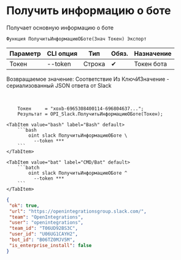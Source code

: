 ﻿---
sidebar_position: 1
description: Получить информацию о боте и другие функции для работы с Slack в Открытом пакете интеграций - бесплатной open-source библиотеке интеграций для 1С:Предприятие 8, OneScript и CLI
keywords: [1C, 1С, 1С:Предприятие, 1С:Предприятие 8.3, API, Интеграция, Сервисы, Обмен, OneScript, CLI, Slack]
---


# Получить информацию о боте
 Получает основную информацию о боте



`Функция ПолучитьИнформациюОБоте(Знач Токен) Экспорт`

  | Параметр | CLI опция | Тип | Обяз. | Назначение |
  |-|-|-|-|-|
  | Токен | --token | Строка | &#x2714; | Токен бота |

  
  Возвращаемое значение:   Соответствие Из КлючИЗначение - сериализованный JSON ответа от Slack

<br/>




```bsl title="Пример использования для 1С:Предприятие/OneScript"
    Токен     = "xoxb-6965308400114-696804637...";
    Результат = OPI_Slack.ПолучитьИнформациюОБоте(Токен);
```
    

 <Tabs>
  
    <TabItem value="bash" label="Bash" default>
        ```bash
            oint slack ПолучитьИнформациюОБоте \
              --token ***
        ```
    </TabItem>
  
    <TabItem value="bat" label="CMD/Bat" default>
        ```batch
            oint slack ПолучитьИнформациюОБоте ^
              --token ***
        ```
    </TabItem>
</Tabs>


```json title="Результат"
{
 "ok": true,
 "url": "https://openintegrationsgroup.slack.com/",
 "team": "OpenIntegrations",
 "user": "openintegrations",
 "team_id": "T06UD92BS3C",
 "user_id": "U06UG1CAYH2",
 "bot_id": "B06TZ0MJV5M",
 "is_enterprise_install": false
}
```
